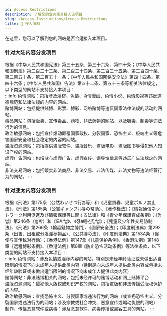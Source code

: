 ```yaml
---
id: Access Restrictions
description: 了解您的业务能否接入该项目
slug: /Access-Instructions/Access-Restrictions
title: 🔌 接入限制
---
```



在这里，您可以了解到您的网站是否合适接入本项目。

### 针对大陆内容分发项目
根据《中华人民共和国宪法》第三十五条、第三十六条、第四十条；《中华人民共和国刑法》第二百三十二条、第二百三十四条、第二百三十五条、第二百四十条、第二百五十条、第二百五十一条；《中华人民共和国网络安全法》第四十四条、第四十六条；《中华人民共和国广告法》第四十二条、第五十三条等相关法律规定，以下类型的网站不支持接入本项目：  
:::info
色情网站：包括涉及淫秽、色情、色情漫画、色情小说、色情影视等违反道德规范和法律法规的内容的网站。  
赌博网站：包括提供赌博、彩票、博彩、网络赌博等违反国家法律法规的活动的网站。  
毒品网站：包括贩卖、宣传毒品、药物、非法药物的网站，以及吸毒、制毒等违法行为的信息。  
政治敏感网站：包括宣传煽动颠覆国家政权、分裂国家、恐怖主义、极端主义等危害国家安全和社会稳定的内容的网站。  
盗版资源网站：包括提供盗版软件、盗版音乐、盗版电影、盗版图书等侵犯他人知识产权的网站。  
虚假广告网站：包括散布虚假广告、虚假宣传、误导性信息等违反广告法规定的网站。  
非法交易网站：包括贩卖非法商品、非法交易、非法传媒、非法文物等违法经营行为的网站。
:::

### 针对亚太内容分发项目
根据《刑法》第175条（公然わいせつ行為等）和《児童買春、児童ポルノ禁止法》、《刑法》第185条（公営ギャンブル等の幇助）、《著作権法》；《情報通信ネットワーク利用促進及び情報保護等に関する法律》和《青少年保護育成条例》；《형법》第246条（협박）和《도박법》、《정보통신망법》；《兒童及少年性交易防制法》、《刑法》第266条（輸贏錢物之博鬥）、《國家安全法》；《印度刑法典》第292条（出售、出租或分发淫秽物品）、《公共博彩法》、《印度刑法典》第153A条（促使与宣传敌对行动）；《香港法例》第147章《儿童保护条例》、《香港法例》第148章《远程博彩条例》、《香港法例》第8章《防止恐怖活动条例》等法律条款，以下类型的网站不支持接入本项目：  
:::info
色情网站：涉及色情或淫秽内容的网站，特别是未经年龄验证或未做出适当限制的情况下向未成年人提供此类内容（特别是向未成年人提供此类内容或包括未经年龄验证或未做出适当限制的情况下向未成年人提供此类内容）  
赌博网站：非法赌博相关的网站，包括未经许可的赌博活动和网上赌博平台  
盗版资源网站：侵犯他人版权或知识产权的网站，包括盗版和非法传播受版权保护的内容。  
政治敏感网站：宣扬恐怖主义、分裂国家或违法行为的网站（或宣扬恐怖主义、分裂国家或违法行为的网站；涉及宗教或社会冲突、恶意宣传或煽动仇恨的网站）  
制作、传播恶意软件或病毒：涉及恶意软件、病毒传播或黑客工具的网站。
:::